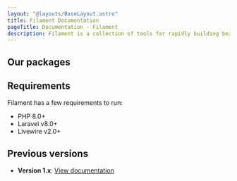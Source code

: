 ```yaml
---
layout: "@layouts/BaseLayout.astro"
title: Filament Documentation
pageTitle: Documentation - Filament
description: Filament is a collection of tools for rapidly building beautiful TALL stack apps, designed for humans.
---
```


## Our packages
<QuickLinks>
<QuickLink title="Admin Panel" icon="heroicons:chart-bar" href="/docs/2.x/admin/installation" description="A fully-featured Laravel admin panel." />
<QuickLink title="Forms Builder" icon="heroicons:document-text" href="/docs/2.x/forms/installation" description="An intuitive Laravel form builder." />
<QuickLink title="Tables Builder" icon="heroicons:table-cells" href="/docs/2.x/tables/installation" description="An interactive Laravel table builder." />
<QuickLink title="Notifications" icon="heroicons:bell" href="/docs/2.x/notifications/installation" description="Powerful Laravel notifications." />
</QuickLinks>

## Requirements

Filament has a few requirements to run:

- PHP 8.0+
- Laravel v8.0+
- Livewire v2.0+

## Previous versions

- **Version 1.x**: [View documentation](/1.x/admin/getting-started)